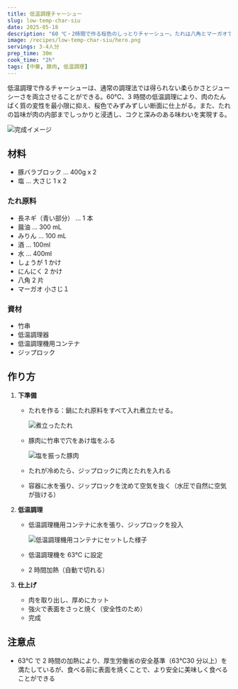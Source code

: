 ```yaml
---
title: 低温調理チャーシュー
slug: low-temp-char-siu
date: 2025-05-18
description: "60 ℃・2時間で作る桜色のしっとりチャーシュー。たれは八角とマーガオで本格派。"
image: /recipes/low-temp-char-siu/hero.png   
servings: 3-4人分
prep_time: 30m
cook_time: "2h"
tags: [中華, 豚肉, 低温調理]
---
```


低温調理で作るチャーシューは、通常の調理法では得られない柔らかさとジューシーさを両立させることができる。60℃、3 時間の低温調理により、肉のたんぱく質の変性を最小限に抑え、桜色でみずみずしい断面に仕上がる。また、たれの旨味が肉の内部までしっかりと浸透し、コクと深みのある味わいを実現する。

![完成イメージ](/recipes/low-temp-char-siu/hero.png)

## 材料

- 豚バラブロック … 400g x 2
- 塩 … 大さじ 1 x 2

### たれ原料

- 長ネギ（青い部分） … 1 本
- 醤油 … 300 mL
- みりん … 100 mL
- 酒 … 100ml
- 水 … 400ml
- しょうが 1 かけ
- にんにく 2 かけ
- 八角 2 片
- マーガオ 小さじ１

### 資材

- 竹串
- 低温調理器
- 低温調理機用コンテナ
- ジップロック

## 作り方

1. **下準備**

   - たれを作る：鍋にたれ原料をすべて入れ煮立たせる。

     ![煮立ったたれ](/recipes/low-temp-char-siu/step1.png)
   - 豚肉に竹串で穴をあけ塩をふる

     ![塩を振った豚肉](/recipes/low-temp-char-siu/step2.png)

   - たれが冷めたら、ジップロックに肉とたれを入れる
   - 容器に水を張り、ジップロックを沈めて空気を抜く（水圧で自然に空気が抜ける）

2. **低温調理**

   - 低温調理機用コンテナに水を張り、ジップロックを投入

     ![低温調理機用コンテナにセットした様子](/recipes/low-temp-char-siu/step3.png)

   - 低温調理機を 63℃ に設定
   - 2 時間加熱（自動で切れる）

3. **仕上げ**
   - 肉を取り出し、厚めにカット
   - 強火で表面をさっと焼く（安全性のため）
   - 完成

## 注意点

- 63℃ で 2 時間の加熱により、厚生労働省の安全基準（63℃30 分以上）を満たしているが、食べる前に表面を焼くことで、より安全に美味しく食べることができる
